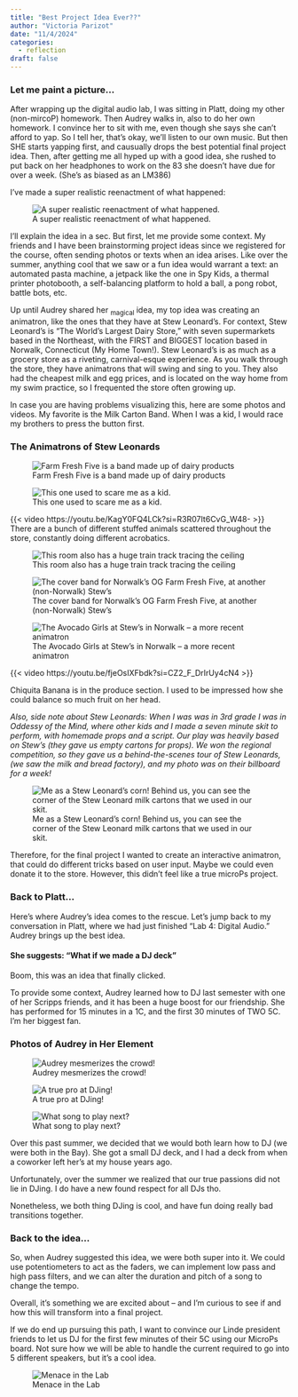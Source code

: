 ```yaml
---
title: "Best Project Idea Ever??"
author: "Victoria Parizot"
date: "11/4/2024"
categories:
  - reflection
draft: false
---
```


### Let me paint a picture... 
After wrapping up the digital audio lab, I was sitting in Platt, doing my other (non-mircoP) homework. Then Audrey walks in, also to do her own homework. I convince her to sit with me, even though she says she can't afford to yap. So I tell her, that's okay, we'll listen to our own music. But then SHE starts yapping first, and causually drops the best potential final project idea. Then, after getting me all hyped up with a good idea, she rushed to put back on her headphones to work on the 83 she doesn't have due for over a week. (She's as biased as an LM386)

I've made a super realistic reenactment of what happened:

![A super realistic reenactment of what happened.](images/AudreyComic.jpeg) 

I'll explain the idea in a sec. But first, let me provide some context. My friends and I have been brainstorming project ideas since we registered for the course, often sending photos or texts when an idea arises. Like over the summer, anything cool that we saw or a fun idea would warrant a text: an automated pasta machine, a jetpack like the one in Spy Kids, a thermal printer photobooth, a self-balancing platform to hold a ball, a pong robot, battle bots, etc. 

Up until Audrey shared her ~magical~ idea, my top idea was creating an animatron, like the ones that they have at Stew Leonard's. For context, Stew Leonard's is "The World's Largest Dairy Store," with seven supermarkets based in the Northeast, with the FIRST and BIGGEST location based in Norwalk, Connecticut (My Home Town!). Stew Leonard's is as much as a grocery store as a riveting, carnival-esque experience. As you walk through the store, they have animatrons that will swing and sing to you. They also had the cheapest milk and egg prices, and is located on the way home from my swim practice, so I frequented the store often growing up. 

In case you are having problems visualizing this, here are some photos and videos. My favorite is the Milk Carton Band. When I was a kid, I would race my brothers to press the button first.

### The Animatrons of Stew Leonards
![Farm Fresh Five is a band made up of dairy products](images/stew2.jpg)

![This one used to scare me as a kid.](images/stews3.png) 

{{< video https://youtu.be/KagY0FQ4LCk?si=R3R07It6CvG_W48- >}}
<figcaption>There are a bunch of different stuffed animals scattered throughout the store, constantly doing different acrobatics. </figcaption>


![This room also has a huge train track tracing the ceiling](images/stews4.jpg) 

![The cover band for Norwalk's OG Farm Fresh Five, at another (non-Norwalk) Stew's](images/stews5.jpg) 

![The Avocado Girls at Stew's in Norwalk -- a more recent animatron](images/setws1.jpg) 

{{< video https://youtu.be/fjeOsIXFbdk?si=CZ2_F_DrIrUy4cN4 >}}

<figcaption>Chiquita Banana is in the produce section. I used to be impressed how she could balance so much fruit on her head. </figcaption>


<em> Also, side note about Stew Leonards: When I was was in 3rd grade I was in Oddessy of the Mind, where other kids and I made a seven minute skit to perform, with homemade props and a script. Our play was heavily based on Stew's (they gave us empty cartons for props). We won the regional competition, so they gave us a behind-the-scenes tour of Stew Leonards, (we saw the milk and bread factory), and my photo was on their billboard for a week! </em>

![Me as a Stew Leonard's corn! Behind us, you can see the corner of the Stew Leonard milk cartons that we used in our skit.](images/stewsOM.jpeg) 

Therefore, for the final project I wanted to create an interactive animatron, that could do different tricks based on user input. Maybe we could even donate it to the store. However, this didn't feel like a true microPs project. 

### Back to Platt...

Here's where Audrey's idea comes to the rescue. Let's jump back to my conversation in Platt, where we had just finished "Lab 4: Digital Audio." Audrey brings up the best idea. 

#### She suggests: "What if we made a DJ deck"

Boom, this was an idea that finally clicked. 

To provide some context, Audrey learned how to DJ last semester with one of her Scripps friends, and it has been a huge boost for our friendship. She has performed for 15 minutes in a 1C, and the first 30 minutes of TWO 5C. I'm her biggest fan. 

### Photos of Audrey in Her Element

![Audrey mesmerizes the crowd!](images/MUDD2024F_12.jpg) 

![A true pro at DJing!](images/MUDD2024F_13.jpg) 

![What song to play next?](images/MUDD2024F_17.jpg) 

Over this past summer, we decided that we would both learn how to DJ (we were both in the Bay). She got a small DJ deck, and I had a deck from when a coworker left her's at my house years ago. 

Unfortunately, over the summer we realized that our true passions did not lie in DJing. I do have a new found respect for all DJs tho.

Nonetheless, we both thing DJing is cool, and have fun doing really bad transitions together.

### Back to the idea...

So, when Audrey suggested this idea, we were both super into it. We could use potentiometers to act as the faders, we can implement low pass and high pass filters, and we can alter the duration and pitch of a song to change the tempo.

Overall, it's something we are excited about -- and I'm curious to see if and how this will transform into a final project. 

If we do end up pursuing this path, I want to convince our Linde president friends to let us DJ for the first few minutes of their 5C using our MicroPs board. Not sure how we will be able to handle the current required to go into 5 different speakers, but it's a cool idea. 

![Menace in the Lab](images/donttrustaudrey.jpeg) 



